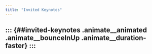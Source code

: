 ```yaml
---
title: "Invited Keynotes"
---
```


::: {##invited-keynotes .animate__animated .animate__bounceInUp .animate__duration-faster} :::
---
